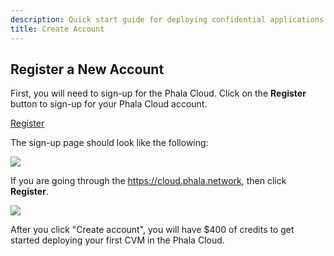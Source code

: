 ```yaml
---
description: Quick start guide for deploying confidential applications on Phala Cloud.
title: Create Account
---
```



## Register a New Account

First, you will need to sign-up for the Phala Cloud. Click on the **Register** button to sign-up for your Phala Cloud account.

<a href="https://cloud.phala.network/register?invite=beta" class="button primary">Register</a>

The sign-up page should look like the following:

<Frame>
    <img src="/images/image (10) (1).png" />
</Frame>

If you are going through the https://cloud.phala.network, then click **Register**.

<Frame>
    <img src="/images/Screenshot 2025-03-04 at 19.19.14.png" />
</Frame>

After you click "Create account", you will have $400 of credits to get started deploying your first CVM in the Phala Cloud.
